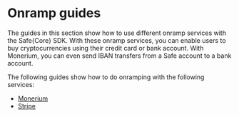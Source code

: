 
<RemovedContentCallout description="The Onramp Kit in the Safe{Core} SDK is no longer supported. We recommend integrating onramp providers directly into your application by following these guides." />

# Onramp guides

The guides in this section show how to use different onramp services with the Safe\{Core\} SDK. 
With these onramp services, you can enable users to buy cryptocurrencies using their credit card or bank account.
With Monerium, you can even send IBAN transfers from a Safe account to a bank account.

The following guides show how to do onramping with the following services:

- [Monerium](./onramp/monerium.mdx)
- [Stripe](./onramp/stripe.mdx)
